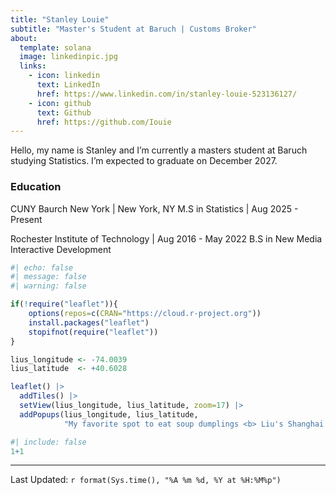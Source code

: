 ```yaml
---
title: "Stanley Louie"
subtitle: "Master's Student at Baruch | Customs Broker"
about:
  template: solana
  image: linkedinpic.jpg
  links:
    - icon: linkedin
      text: LinkedIn
      href: https://www.linkedin.com/in/stanley-louie-523136127/
    - icon: github
      text: Github
      href: https://github.com/Iouie
---
```


Hello, my name is Stanley and I'm currently a masters student at Baruch studying Statistics. I'm expected to graduate on December 2027.


### Education

CUNY Baurch New York | New York, NY
M.S in Statistics | Aug 2025 - Present

Rochester Institute of Technology | Aug 2016 - May 2022
B.S in New Media Interactive Development

```r
#| echo: false
#| message: false
#| warning: false

if(!require("leaflet")){
    options(repos=c(CRAN="https://cloud.r-project.org"))
    install.packages("leaflet")
    stopifnot(require("leaflet"))
}

lius_longitude <- -74.0039
lius_latitude  <- +40.6028

leaflet() |>
  addTiles() |>
  setView(lius_longitude, lius_latitude, zoom=17) |>
  addPopups(lius_longitude, lius_latitude, 
            "My favorite spot to eat soup dumplings <b> Liu's Shanghai!")
```



```r
#| include: false   
1+1
```
--------------
Last Updated: `r format(Sys.time(), "%A %m %d, %Y at %H:%M%p")`